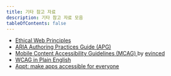 ```yaml
---
title: 기타 참고 자료
description: 기타 참고 자료 모음
tableOfContents: false
---
```




*   [Ethical Web Principles <Icon name="external" label="외부 링크" />](https://www.w3.org/TR/ethical-web-principles/)
*   [ARIA Authoring Practices Guide (APG) <Icon name="external" label="외부 링크" />](https://www.w3.org/WAI/ARIA/apg/)
*   [Mobile Content Accessibility Guidelines (MCAG) <Icon name="external" label="외부 링크" />](https://getevinced.github.io/mcag/) by [evinced <Icon name="external" label="외부 링크" />](https://www.evinced.com/)
* [WCAG in Plain English](https://aaardvarkaccessibility.com/wcag-plain-english/)
*	[Appt: make apps accessible for everyone](https://appt.org/en)